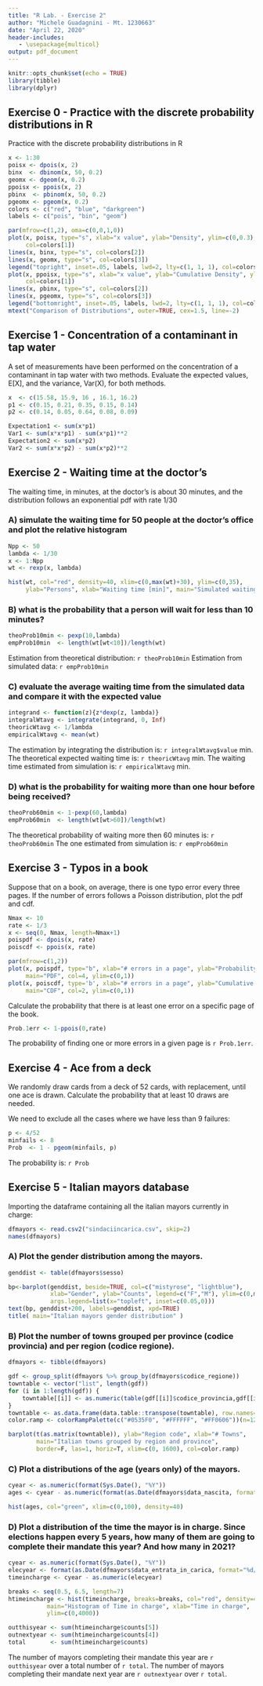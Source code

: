 ```yaml
---
title: "R Lab. - Exercise 2"
author: "Michele Guadagnini - Mt. 1230663"
date: "April 22, 2020"
header-includes:
   - \usepackage{multicol}
output: pdf_document
---
```


```r
knitr::opts_chunk$set(echo = TRUE)
library(tibble)
library(dplyr)
```

## Exercise 0 - Practice with the discrete probability distributions in R

Practice with the discrete probability distributions in R
```r
x <- 1:30
poisx <- dpois(x, 2)
binx  <- dbinom(x, 50, 0.2)
geomx <- dgeom(x, 0.2)
ppoisx <- ppois(x, 2)
pbinx  <- pbinom(x, 50, 0.2)
pgeomx <- pgeom(x, 0.2)
colors <- c("red", "blue", "darkgreen")
labels <- c("pois", "bin", "geom")

par(mfrow=c(1,2), oma=c(0,0,1,0))
plot(x, poisx, type="s", xlab="x value", ylab="Density", ylim=c(0,0.3),
     col=colors[1])
lines(x, binx, type="s", col=colors[2])
lines(x, geomx, type="s", col=colors[3])
legend("topright", inset=.05, labels, lwd=2, lty=c(1, 1, 1), col=colors)
plot(x, ppoisx, type="s", xlab="x value", ylab="Cumulative Density", ylim=c(0,1),
     col=colors[1])
lines(x, pbinx, type="s", col=colors[2])
lines(x, pgeomx, type="s", col=colors[3])
legend("bottomright", inset=.05, labels, lwd=2, lty=c(1, 1, 1), col=colors)
mtext("Comparison of Distributions", outer=TRUE, cex=1.5, line=-2)
```
\newpage

## Exercise 1 - Concentration of a contaminant in tap water
A set of measurements have been performed on the concentration of a contaminant in tap water with two methods. Evaluate the expected values, E[X], and the variance, Var(X), for both methods.
```r
x  <- c(15.58, 15.9, 16 , 16.1, 16.2)
p1 <- c(0.15, 0.21, 0.35, 0.15, 0.14)
p2 <- c(0.14, 0.05, 0.64, 0.08, 0.09)

Expectation1 <- sum(x*p1)
Var1 <- sum(x*x*p1) - sum(x*p1)**2
Expectation2 <- sum(x*p2)
Var2 <- sum(x*x*p2) - sum(x*p2)**2
```
\begin{multicols}{2}
For method 1:\newline
the expected value is: `r Expectation1`\newline
the variance is: `r Var1`\newline
For method 2:\newline
the expected value is: `r Expectation2`\newline
the variance is: `r Var2`
\end{multicols}

## Exercise 2 - Waiting time at the doctor’s
The waiting time, in minutes, at the doctor’s is about 30 minutes, and the distribution follows an exponential pdf with rate 1/30

### A) simulate the waiting time for 50 people at the doctor’s office and plot the relative histogram
```r
Npp <- 50
lambda <- 1/30
x <- 1:Npp
wt <- rexp(x, lambda)

hist(wt, col="red", density=40, xlim=c(0,max(wt)+30), ylim=c(0,35),
     ylab="Persons", xlab="Waiting time [min]", main="Simulated waiting times")
```

### B) what is the probability that a person will wait for less than 10 minutes?
```r
theoProb10min <- pexp(10,lambda)
empProb10min  <- length(wt[wt<10])/length(wt)
```
Estimation from theoretical distribution: `r theoProb10min`\newline
Estimation from simulated data: `r empProb10min`

### C) evaluate the average waiting time from the simulated data and compare it with the expected value
```r
integrand <- function(z){z*dexp(z, lambda)}
integralWtavg <- integrate(integrand, 0, Inf)
theoricWtavg <- 1/lambda
empiricalWtavg <- mean(wt)
```
The estimation by integrating the distribution is: `r integralWtavg$value` min.\newline
The theoretical expected waiting time is: `r theoricWtavg` min.\newline
The waiting time estimated from simulation is: `r empiricalWtavg` min.

### D) what is the probability for waiting more than one hour before being received?
```r
theoProb60min <- 1-pexp(60,lambda)
empProb60min  <- length(wt[wt>60])/length(wt)
```
The theoretical probability of waiting more then 60 minutes is: `r theoProb60min`\newline
The one estimated from simulation is: `r empProb60min`

\newpage
## Exercise 3 - Typos in a book
Suppose that on a book, on average, there is one typo error every three pages. If the number of errors follows a Poisson distribution, plot the pdf and cdf. 
```r
Nmax <- 10
rate <- 1/3
x <- seq(0, Nmax, length=Nmax+1)
poispdf <- dpois(x, rate)
poiscdf <- ppois(x, rate)

par(mfrow=c(1,2))
plot(x, poispdf, type="b", xlab="# errors in a page", ylab="Probability",
     main="PDF", col=4, ylim=c(0,1))
plot(x, poiscdf, type='b', xlab="# errors in a page", ylab="Cumulative Probability",
     main="CDF", col=2, ylim=c(0,1))
```

Calculate the probability that there is at least one error on a specific page of the book.
```r
Prob.1err <- 1-ppois(0,rate)   
```
The probability of finding one or more errors in a given page is `r Prob.1err`.

## Exercise 4 - Ace from a deck
We randomly draw cards from a deck of 52 cards, with replacement, until one ace is drawn. Calculate the probability that at least 10 draws are needed.

We need to exclude all the cases where we have less than 9 failures:
```r
p <- 4/52
minfails <- 8
Prob  <- 1 - pgeom(minfails, p)
```
The probability is: `r Prob`

\newpage
## Exercise 5 - Italian mayors database
Importing the dataframe containing all the italian mayors currently in charge:
```r
dfmayors <- read.csv2("sindaciincarica.csv", skip=2)
names(dfmayors)
```

### A) Plot the gender distribution among the mayors.
```r
genddist <- table(dfmayors$sesso)

bp<-barplot(genddist, beside=TRUE, col=c("mistyrose", "lightblue"),
            xlab="Gender", ylab="Counts", legend=c("F","M"), ylim=c(0,max(genddist)+1000),
            args.legend=list(x="topleft", inset=c(0.05,0)))
text(bp, genddist+200, labels=genddist, xpd=TRUE)
title( main="Italian mayors gender distribution" )
```

### B) Plot the number of towns grouped per province (codice provincia) and per region (codice regione).
```r
dfmayors <- tibble(dfmayors)

gdf <- group_split(dfmayors %>% group_by(dfmayors$codice_regione))
towntable <- vector("list", length(gdf))
for (i in 1:length(gdf)) {
    towntable[[i]] <- as.numeric(table(gdf[[i]]$codice_provincia,gdf[[i]]$codice_regione))
}
towntable <- as.data.frame(data.table::transpose(towntable), row.names=1:length(gdf))
color.ramp <- colorRampPalette(c("#0535F0", "#FFFFFF", "#FF0606"))(n=12)

barplot(t(as.matrix(towntable)), ylab="Region code", xlab="# Towns", 
        main="Italian towns grouped by region and province",
        border=F, las=1, horiz=T, xlim=c(0, 1600), col=color.ramp)
```

\newpage
### C) Plot a distributions of the age (years only) of the mayors.
```r
cyear <- as.numeric(format(Sys.Date(), "%Y"))
ages <- cyear - as.numeric(format(as.Date(dfmayors$data_nascita, format="%d/%m/%Y"),"%Y"))

hist(ages, col="green", xlim=c(0,100), density=40)
```

### D) Plot a distribution of the time the mayor is in charge. Since elections happen every 5 years, how many of them are going to complete their mandate this year? And how many in 2021?
```r
cyear <- as.numeric(format(Sys.Date(), "%Y"))
elecyear <- format(as.Date(dfmayors$data_entrata_in_carica, format="%d/%m/%Y"),"%Y")
timeincharge <- cyear - as.numeric(elecyear)

breaks <- seq(0.5, 6.5, length=7)
htimeincharge <- hist(timeincharge, breaks=breaks, col="red", density=40,
           main="Histogram of Time in charge", xlab="Time in charge",
           ylim=c(0,4000))

outthisyear <- sum(htimeincharge$counts[5])
outnextyear <- sum(htimeincharge$counts[4])
total       <- sum(htimeincharge$counts)
```
The number of mayors completing their mandate this year are `r outthisyear` over a total number of `r total`. \newline
The number of mayors completing their mandate next year are `r outnextyear` over `r total`.